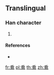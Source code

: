 {{character info/new}}
==Translingual==

===Han character===
{{Han char|rn=115|rad=禾|as=11|sn=16|four=|canj=HDHAF,XXHDH}}

# {{defn|Han|sort=禾11}}

====References====
* {{Han ref|kx=0860.041|dj=1286.121|hdz=42629.041|uh=7A52|ud=31314}}

[[fr:穒]]
[[pl:穒]]
[[th:穒]]
[[zh:穒]]